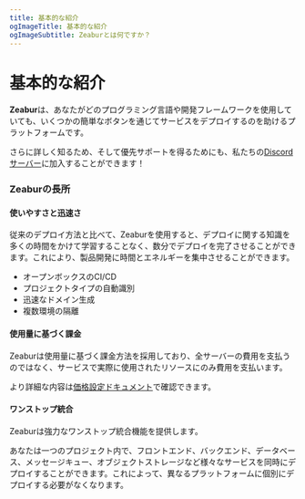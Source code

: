 ```yaml
---
title: 基本的な紹介
ogImageTitle: 基本的な紹介
ogImageSubtitle: Zeaburとは何ですか？
---
```



# 基本的な紹介

**Zeabur**は、あなたがどのプログラミング言語や開発フレームワークを使用していても、いくつかの簡単なボタンを通じてサービスをデプロイするのを助けるプラットフォームです。

さらに詳しく知るため、そして優先サポートを得るためにも、私たちの[Discordサーバー](https://discord.gg/DrdGCvXEyY)に加入することができます！

### Zeaburの長所

#### 使いやすさと迅速さ

従来のデプロイ方法と比べて、Zeaburを使用すると、デプロイに関する知識を多くの時間をかけて学習することなく、数分でデプロイを完了させることができます。これにより、製品開発に時間とエネルギーを集中させることができます。

- オープンボックスのCI/CD
- プロジェクトタイプの自動識別
- 迅速なドメイン生成
- 複数環境の隔離

#### 使用量に基づく課金

Zeaburは使用量に基づく課金方法を採用しており、全サーバーの費用を支払うのではなく、サービスで実際に使用されたリソースにのみ費用を支払います。

より詳細な内容は[価格設定ドキュメント](/zh-CN/billing/pricing)で確認できます。

#### ワンストップ統合

Zeaburは強力なワンストップ統合機能を提供します。

あなたは一つのプロジェクト内で、フロントエンド、バックエンド、データベース、メッセージキュー、オブジェクトストレージなど様々なサービスを同時にデプロイすることができます。これによって、異なるプラットフォームに個別にデプロイする必要がなくなります。